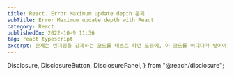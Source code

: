 ```yaml
---
title: React. Error Maximum update depth 문제
subTitle: Error Maximum update depth with React
category: React
publishedOn: 2022-10-9 11:36
tag: react typescript
excerpt: 문제는 렌더링을 강제하는 코드를 테스트 하던 도중에, 이 코드를 어디다가 넣어야 내가 원하는 것처럼 동작을 할 지 그게 문제였다. 그런데, 제대로 동작을 하리라고 생각했던 곳에 넣었는데도 해결은 커녕 Maximum update depth 문제가 생겼다. 물론 이렇게 해서 나온 문제였으나 (근본적으로 이것이 문제가 아니라서 해결이라고 하기에도 뭐하지만) 이런 오류가 난 김에 이 문제에 대해서 생각해 보게 되었다.
---
```



  Disclosure,
  DisclosureButton,
  DisclosurePanel,
} from "@reach/disclosure";

<Meta title="React. Error Maximum update depth 문제" />

<Title
  title={"React. Error Maximum update depth 문제"}
  subTitle={"Error Maximum update depth with React"}
  date={"2022-10-9 11:36"}
/>

#### **Problem**:

문제는 렌더링을 강제하는 코드를 테스트 하던 도중에, 이 코드를 어디다가 넣어야 내가 원하는 것처럼 동작을 할 지 그게 문제였다. 그런데, 제대로 동작을 하리라고 생각했던 곳에 넣었는데도 해결은 커녕 _**Maximum update depth**_ 문제가 생겼다. 물론 이렇게 해서 나온 문제였으나 (근본적으로 이것이 문제가 아니라서 해결이라고 하기에도 뭐하지만) 이런 오류가 난 김에 이 문제에 대해서 생각해 보게 되었다.

글을 찾아보다 보니, 나도 항상 궁금했었다. `onClick={() => EventFunc(a)}`항상 이벤트를 쓸 때에는 () => 요런 형식이 한 번 더 들어가서 쓰고 있는데 왜 그런가에 대한 의문... 그냥 `onClick = {onClick}`처럼 `onClick={EventFunc(a)}`라고 하면 안되는건가? 물론 안되는 건 알고 있었는데 왜 안되는지에 관해서는 궁금해져서 글을 좀 더 읽어보았다.

#### **Solve:**

위의 예시 EventFunc과 같이 매개 변수가 들어가는 함수를 `onClick={EventFunc(a)}`이런 방식으로 처리한다면 제일 먼저 함수를 부르고 나서 > 렌더링 > 다시 함수를 부르고 > 렌더링 > 이러는 계속 무한 반복의 현상이 일어나게 된다. 언젠가 기억을 해 보면 저렇게 사용을 했을 경우 무한 루프가 발생한다는 오류도 떴었던 것 같다.`<Error: Maximum update depth exceeded. \>` 이것이다.

요약해서 말하면 `{}`블럭안에 함수명 + `()`을 하게 된다면 그냥 **호출을 의미**하게 된다. 따라서 이와 같이 매개 변수가 필요한 함수는 `onClick={() => EventFunc(a)}` 이렇게 쓰는 것이 맞다고 한다.
